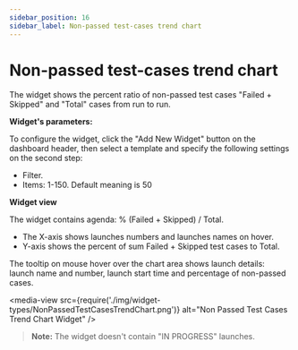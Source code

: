 ```yaml
---
sidebar_position: 16
sidebar_label: Non-passed test-cases trend chart
---
```


# Non-passed test-cases trend chart

The widget shows the percent ratio of non-passed test cases "Failed + Skipped" and "Total" cases from run to run.

**Widget's parameters:**

To configure the widget, click the "Add New Widget" button on the dashboard header, then select a template and specify the following settings on the second step:

- Filter.
- Items: 1-150. Default meaning is 50

**Widget view**

The widget contains agenda: % (Failed + Skipped) / Total.

- The X-axis shows launches numbers and launches names on hover.
- Y-axis shows the percent of sum Failed + Skipped test cases to Total.

The tooltip on mouse hover over the chart area shows launch details: launch name and number, launch start time and percentage of non-passed cases.

<media-view src={require('./img/widget-types/NonPassedTestCasesTrendChart.png')} alt="Non Passed Test Cases Trend Chart Widget" />

>**Note:**
The widget doesn't contain "IN PROGRESS" launches.